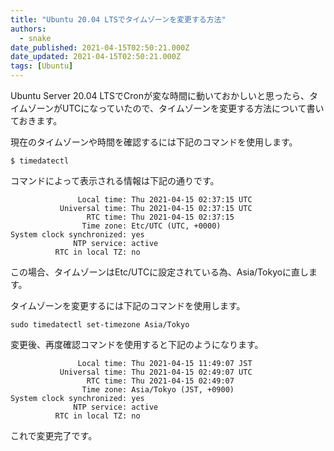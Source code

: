 ```yaml
---
title: "Ubuntu 20.04 LTSでタイムゾーンを変更する方法"
authors:
  - snake
date_published: 2021-04-15T02:50:21.000Z
date_updated: 2021-04-15T02:50:21.000Z
tags: [Ubuntu]
---
```


Ubuntu Server 20.04 LTSでCronが変な時間に動いておかしいと思ったら、タイムゾーンがUTCになっていたので、タイムゾーンを変更する方法について書いておきます。

現在のタイムゾーンや時間を確認するには下記のコマンドを使用します。

    $ timedatectl

コマンドによって表示される情報は下記の通りです。

                   Local time: Thu 2021-04-15 02:37:15 UTC
               Universal time: Thu 2021-04-15 02:37:15 UTC
                     RTC time: Thu 2021-04-15 02:37:15
                    Time zone: Etc/UTC (UTC, +0000)
    System clock synchronized: yes
                  NTP service: active
              RTC in local TZ: no

この場合、タイムゾーンはEtc/UTCに設定されている為、Asia/Tokyoに直します。

タイムゾーンを変更するには下記のコマンドを使用します。

    sudo timedatectl set-timezone Asia/Tokyo

変更後、再度確認コマンドを使用すると下記のようになります。

                   Local time: Thu 2021-04-15 11:49:07 JST
               Universal time: Thu 2021-04-15 02:49:07 UTC
                     RTC time: Thu 2021-04-15 02:49:07
                    Time zone: Asia/Tokyo (JST, +0900)
    System clock synchronized: yes
                  NTP service: active
              RTC in local TZ: no

これで変更完了です。
